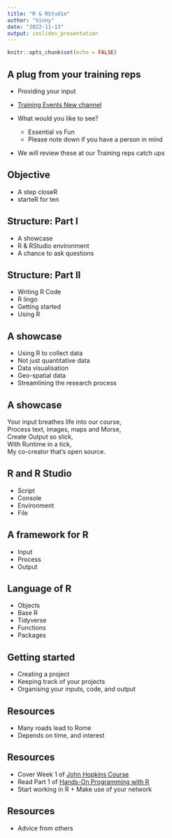 ```yaml
---
title: "R & RStudio"
author: "Vinny"
date: "2022-11-13"
output: ioslides_presentation
---
```


```r
knitr::opts_chunk$set(echo = FALSE)
```

## A plug from your training reps

- Providing your input  
- [Training Events New channel](https://teams.microsoft.com/l/entity/c738b607-88dd-4f16-aefe-6a824c65d25d/_djb2_msteams_prefix_4030233446?context=%7B%22subEntityId%22%3Anull%2C%22channelId%22%3A%2219%3A99d084a21ad2464799302589fb1160e3%40thread.tacv2%22%7D&groupId=7ffde96d-6798-4228-92b2-884b3a972525&tenantId=c72728f7-4cca-49fe-bc49-47ab02f7a930&allowXTenantAccess=false)  
- What would you like to see?  
    
    - Essential vs Fun  
    - Please note down if you have a person in mind  
- We will review these at our Training reps catch ups

## Objective

- A step closeR
- starteR for ten
  
## Structure: Part I

- A showcase  
- R & RStudio environment  
- A chance to ask questions
  
## Structure: Part II

- Writing R Code  
- R lingo  
- Getting started   
- Using R    

## A showcase

- Using R to collect data  
- Not just quantitative data  
- Data visualisation  
- Geo-spatial data  
- Streamlining the research process

## A showcase

Your input breathes life into our course,  
Process text, images, maps and Morse,  
Create Output so slick,  
With Runtime in a tick,  
My co-creator that’s open source. 

## R and R Studio

- Script  
- Console  
- Environment  
- File

## A framework for R

- Input  
- Process  
- Output  

## Language of R  

- Objects  
- Base R  
- Tidyverse  
- Functions  
- Packages  

## Getting started

- Creating a project  
- Keeping track of your projects  
- Organising your inputs, code, and output

## Resources

- Many roads lead to Rome  
- Depends on time, and interest  

## Resources

- Cover Week 1 of [John Hopkins Course](https://www.coursera.org/learn/r-programming#syllabus)  
- Read Part 1 of [Hands-On Programming with R](https://rstudio-education.github.io/hopr/index.html)  
- Start working in R + Make use of your network  

## Resources

- Advice from others